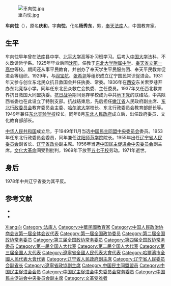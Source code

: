 [[File:車向忱.jpg|thumb]]

'''车向忱'''（{{bd|1898年|5月7日|1971年|1月8日|catIdx=Che车}}），原名'''庆和'''，字'''向忱'''，化名'''杨秀东'''，男，[[奉天省|奉天]][[法库县|法库]]人，中国教育家。

== 生平 ==
车向忱早年曾在法库县中学、[[北平大学|北平大学]]高等补习班学习。后考入[[中国大学|中国大学]]法科，不久改读哲学系。1925年毕业后回[[沈阳|沈阳]]，任教于[[东北大学附属中学|东北大学附属中学]]、[[奉天省立第一高中|奉天省立第一高中]]等校。期间还从事平民教育，并创办了奉天学生平民服务团、奉天平民教育促进会等组织。1929年，与[[阎宝航|阎宝航]]、[[张希尧|张希尧]]等组织成立辽宁国民常识促进会。1931年又参与创立东北民众抗日救国会并任执委、常委。1936年在[[西安|西安]]东关索罗巷开办东北竞存小学。同年任东北民众救亡会执委、主任委员。1937年又任西北教育界抗日救国大同盟执委。[[抗日战争|抗日战争]]期间竞存学校成为中共[[地下党|地下党]]的联络站，中共陕西省委也在此设立了特别支部。抗战结束后，先后担任[[嫩江省|嫩江省]]人民政府副主席、[[东北行政委员会|东北行政委员会]]教育委员会主委、[[吉林大学|哈尔滨大学]]校长、东北行政委员会教育部部长等。1949年兼任[[东北实验学校|东北实验学校]]校长。同年8月[[东北人民政府|东北人民政府]]成立后，出任政府委员、文化教育部部长。

[[中华人民共和国|中华人民共和国]]成立后，于1949年11月当选[[中国民主同盟中央委员会|中国民主同盟中央委员会]]委员。1953年任东北行政委员会委员，同年兼任[[沈阳师范学院|沈阳师范学院]]院长。1955年出任[[辽宁省人民委员会|辽宁省人民委员会]]副省长、[[辽宁省政协|辽宁省政协]]副主席。1956年当选[[中国民主促进会中央委员会|中国民主促进会中央委员会]]副主席。[[文化大革命|文化大革命]]间受到批判，1969年下放至[[五七干校|五七干校]]劳动。1971年逝世。

== 身后 ==
1978年中共辽宁省委为其平反。

== 参考文献 ==
{{ReflistH}}
* {{cite journal|url=http://www.history.com.tw/pe/7/07060701.htm|title=车向忱小传|author=[[关国煊|关国煊]]|journal=传记文学|volume=75|issue=2}}
* {{cite web|url=http://www.tieling.gov.cn/tlgl/showall.asp?fID=48&table=tTL_MingRen|title=著名革命家、教育家车向忱|publisher=铁岭市人民政府}}
{{ReflistF}}

{{Navboxes 
| title  = 车向忱在[[中国民主促进会|中国民主促进会]]的职务
| list1  =
{{中国民主促进会第四届中央委员会}}
{{中国民主促进会第五届中央委员会}}
}}

{{Authority control}}
{{DEFAULTSORT:Che车}}
[[Category:车姓|Xiang向]]
[[Category:法库人|Category:法库人]]
[[Category:中華民國教育家|Category:中華民國教育家]]
[[Category:中国人民政治协商会议第一届全体会议代表|Category:中国人民政治协商会议第一届全体会议代表]]
[[Category:第一届全国政协委员|Category:第一届全国政协委员]]
[[Category:第二届全国政协常务委员|Category:第二届全国政协常务委员]]
[[Category:第三届全国政协常务委员|Category:第三届全国政协常务委员]]
[[Category:第四届全国政协常务委员|Category:第四届全国政协常务委员]]
[[Category:第一届全国人大代表|Category:第一届全国人大代表]]
[[Category:第二届全国人大代表|Category:第二届全国人大代表]]
[[Category:第三届全国人大代表|Category:第三届全国人大代表]]
[[Category:遼寧省全國人民代表大會代表|Category:遼寧省全國人民代表大會代表]]
[[Category:哈爾濱市全國人民代表大會代表|Category:哈爾濱市全國人民代表大會代表]]
[[Category:辽宁省人民政府副主席|Category:辽宁省人民政府副主席]]
[[Category:辽宁省人民委员会副省长|Category:辽宁省人民委员会副省长]]
[[Category:遼寧省政協副主席|Category:遼寧省政協副主席]]
[[Category:中国民主同盟盟员|Category:中国民主同盟盟员]]
[[Category:中国民主促进会会员|Category:中国民主促进会会员]]
[[Category:中国民主促进会中央委员会常务委员|Category:中国民主促进会中央委员会常务委员]]
[[Category:中国民主促进会中央委员会副主席|Category:中国民主促进会中央委员会副主席]]
[[Category:文革受难者|Category:文革受难者]]